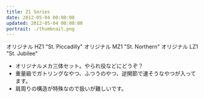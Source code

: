 ```yaml
---
title: Z1 Series
date: 2012-05-04 00:00:00
updated: 2012-05-04 00:00:00
portrait: ./thumbnail.png
---
```



<DownloadLink path="3dcg-models/Z1_Series/" />

オリジナル HZ1 "St. Piccadilly"
オリジナル MZ1 "St. Northern"
オリジナル LZ1 "St. Jubilee"

- オリジナルメカ三体セット。やられ役などにどうぞ？
- 重量級でガトリングなやつ、ふつうのやつ、逆関節で速そうなやつが入ってます。
- 肩周りの構造が特殊なので扱いが難しいです。
